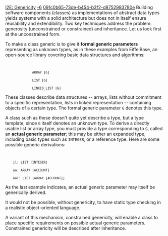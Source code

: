 [[Property:title|I2E: Genericity]]
[[Property:weight|-6]]
[[Property:uuid|091c0b65-73de-b454-b3f2-d8752983780e]]
Building software components (classes) as implementations of abstract data types yields systems with a solid architecture but does not in itself ensure reusability and extendibility. Two key techniques address the problem: generosity (unconstrained or constrained) and inheritance. Let us look first at the unconstrained form. 

To make a class generic is to give it '''formal generic parameters''' representing as unknown types, as in these examples from EiffelBase, an open-source library covering basic data structures and algorithms: 
<code>
               ARRAY [G]
               LIST [G]
               LINKED_LIST [G]</code>

These classes describe data structures -- arrays, lists without commitment to a specific representation, lists in linked representation -- containing objects of a certain type. The formal generic parameter <code>G</code> denotes this type. 

A class such as these doesn't quite yet describe a type, but a type template, since <code> G </code> itself denotes an unknown type. To derive a directly usable list or array type, you must provide a type corresponding to <code>G</code>, called an '''actual generic parameter'''; this may be either an expanded type, including basic types such as <code>INTEGER</code>, or a reference type. Here are some possible generic derivations: 
<code>
     il: LIST [INTEGER]
     aa: ARRAY [ACCOUNT]
     aal: LIST [ARRAY [ACCOUNT]]</code>

As the last example indicates, an actual generic parameter may itself be generically derived. 

It would not be possible, without genericity, to have static type checking in a realistic object-oriented language. 

A variant of this mechanism, constrained genericity, will enable a class to place specific requirements on possible actual generic parameters. Constrained genericity will be described after inheritance. 





